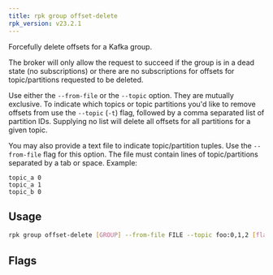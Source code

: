 ```yaml
---
title: rpk group offset-delete
rpk_version: v23.2.1
---
```


<head>
  <meta name="title" content="rpk group offset-delete | Redpanda Docs" />
  <meta name="description" content="rpk group offset-delete" />
</head>

Forcefully delete offsets for a Kafka group.

The broker will only allow the request to succeed if the group is in a dead
state (no subscriptions) or there are no subscriptions for offsets for
topic/partitions requested to be deleted.

Use either the `--from-file` or the `--topic` option. They are mutually exclusive.
To indicate which topics or topic partitions you'd like to remove offsets from use
the `--topic` (`-t`) flag, followed by a comma separated list of partition IDs. Supplying
no list will delete all offsets for all partitions for a given topic.

You may also provide a text file to indicate topic/partition tuples. Use the
`--from-file` flag for this option. The file must contain lines of topic/partitions
separated by a tab or space. Example:

```
topic_a 0
topic_a 1
topic_b 0
```

## Usage

```bash
rpk group offset-delete [GROUP] --from-file FILE --topic foo:0,1,2 [flags]
```

## Flags

<!--
[cols=",,",]
|===
|*Value* |*Type* |*Description*

|-f, --from-file |string |File of topic/partition tuples for which to
delete offsets for.

|-h, --help |- |Help for offset-delete.

|-t, --topic |stringArray |topic:partition_id (repeatable; e.g. -t
foo:0,1,2 ).

|--config |string |Redpanda or rpk config file; default search paths are
~/.config/rpk/rpk.yaml, $PWD, and /etc/redpanda/`redpanda.yaml`.

|-X, --config-opt |stringArray |Override rpk configuration settings; '-X
help' for detail or '-X list' for terser detail.

|--profile |string |rpk profile to use.

|-v, --verbose |- |Enable verbose logging.
|===

-->
